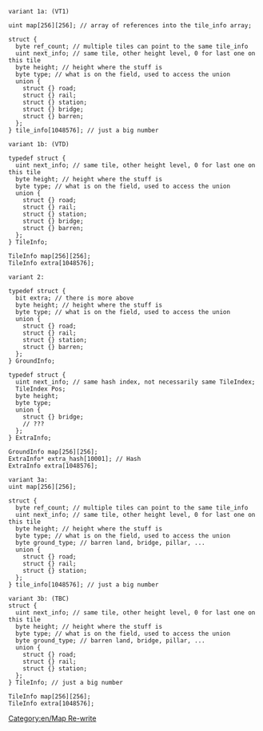 <pre>
variant 1a: (VT1)

uint map[256][256]; // array of references into the tile_info array;

struct {
  byte ref_count; // multiple tiles can point to the same tile_info
  uint next_info; // same tile, other height level, 0 for last one on this tile
  byte height; // height where the stuff is
  byte type; // what is on the field, used to access the union
  union {
    struct {} road;
    struct {} rail;
    struct {} station;
    struct {} bridge;
    struct {} barren;
  };
} tile_info[1048576]; // just a big number
</pre>
<pre>
variant 1b: (VTD)

typedef struct {
  uint next_info; // same tile, other height level, 0 for last one on this tile
  byte height; // height where the stuff is
  byte type; // what is on the field, used to access the union
  union {
    struct {} road;
    struct {} rail;
    struct {} station;
    struct {} bridge;
    struct {} barren;
  };
} TileInfo;

TileInfo map[256][256];
TileInfo extra[1048576];
</pre>


<pre>
variant 2:

typedef struct {
  bit extra; // there is more above
  byte height; // height where the stuff is
  byte type; // what is on the field, used to access the union
  union {
    struct {} road;
    struct {} rail;
    struct {} station;
    struct {} barren;
  };
} GroundInfo;

typedef struct {
  uint next_info; // same hash index, not necessarily same TileIndex;
  TileIndex Pos;
  byte height;
  byte type;
  union {
    struct {} bridge;
    // ???
  };
} ExtraInfo;

GroundInfo map[256][256];
ExtraInfo* extra_hash[10001]; // Hash
ExtraInfo extra[1048576];
</pre>


<pre>
variant 3a:
uint map[256][256];

struct {
  byte ref_count; // multiple tiles can point to the same tile_info
  uint next_info; // same tile, other height level, 0 for last one on this tile
  byte height; // height where the stuff is
  byte type; // what is on the field, used to access the union
  byte ground_type; // barren land, bridge, pillar, ...
  union {
    struct {} road;
    struct {} rail;
    struct {} station;
  };
} tile_info[1048576]; // just a big number
</pre>
<pre>
variant 3b: (TBC)
struct {
  uint next_info; // same tile, other height level, 0 for last one on this tile
  byte height; // height where the stuff is
  byte type; // what is on the field, used to access the union
  byte ground_type; // barren land, bridge, pillar, ...
  union {
    struct {} road;
    struct {} rail;
    struct {} station;
  };
} TileInfo; // just a big number

TileInfo map[256][256];
TileInfo extra[1048576];
</pre>


[[Category:en/Map Re-write]]